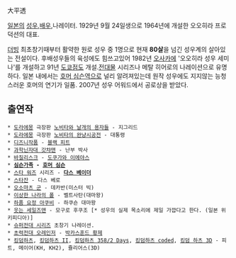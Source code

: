 大平透

[[일본]]의 [[성우]],[[배우]],나레이터. 
1929년 9월 24일생으로 1964년에 개설한 오오히라 프로덕션의 대표. 

[[더빙]] 최초창기때부터 활약한 원로 성우 중 1명으로 현재 '''80살'''을 넘긴 성우계의 살아있는 전설이다. 후배성우들의 육성에도 힘쓰고있어 1982년 [[오사카]]에 '오오히라 성우 세미나'를 개설하고 91년 [[도쿄]]점도 개설.[[전대물]] 시리즈나 메탈 히어로의 나레이션으로 유명하다. 일본 내에서는 [[호머 심슨]]역으로 널리 알려져있는데 원작 성우에도 지지않는 능청스러운 호머의 연기가 일품. 2007년 성우 어워드에서 공로상을 받았다.

== 출연작 ==
 * [[도라에몽]] 극장판 [[노비타와 날개의 용자들]] - 지그리드
 * [[도라에몽]] 극장판 [[노비타의 완냥시공전]] - 대통령
 * [[디즈니]]작품 - [[블랙 피트]]
 * [[과학닌자대 갓챠맨]] - 난부 박사
 * [[바질리스크]] - [[도쿠가와 이에야스]]
 * '''[[심슨가족]] - [[호머 심슨]]'''
 * [[스타 워즈]] 시리즈 - '''[[다스 베이더]]'''
 * [[스타잔]] - 다스 베로
 * [[오소마츠 군]] - 데카반(미스터 빅)
 * [[이상한 나라의 폴]] - 벨트사탄(대마왕)
 * [[하품 요정 아쿠비]] - 하쿠숀 대마왕
 * [[웃는 세일즈맨]] - 모구로 후쿠조 [* 성우의 실제 목소리에 제일 가깝다고 한다. (일본 위키피디아)]
 * [[슈퍼전대 시리즈]] 초창기 나레이션.
 * [[초력전대 오레인저]] - [[박카스훈드 황제]]
 * [[킹덤하츠]], [[킹덤하츠 II]], [[킹덤하츠 358/2 Days]], [[킹덤하츠 coded]], [[킹덤 하츠 3D]] - 피트, 메이어(KH, KH2), 쥴리어스(3D)
